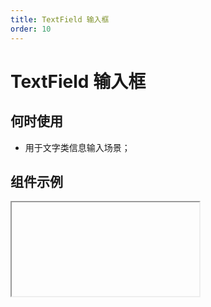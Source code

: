 ```yaml
---
title: TextField 输入框
order: 10
---
```


# TextField 输入框

## 何时使用

- 用于文字类信息输入场景；

## 组件示例


<Iframe url="https://www.aliwork.com/developer/text-field-v2?isRenderNav=false" />

## 组件属性


<AttrTable
  category="form"
  dataSource={[
    {
      code: "value",
      type: "number | string",
      default: "-",
      desc: "设置输入框默认值",
    },
    {
      code: "placeholder",
      type: "string",
      default: `'请选择'`,
      desc: "占位提示",
    },
    {
      code: "htmlType",
      type: `'input' | 'textarea' | 'password'`,
      default: "input",
      desc: '设置输入框的类型',
    },
    {
      code:"validationType",
      type:` 'text' | 'mobile' | 'email' | 'url' | 'chineseID' | 'password'`,
      default: "-",
      desc: '设置输入框的格式',
    },
    {
      code: "state",
      type: `'error' | 'loading' | 'success' | "" `,
      default: `""`,
      desc: '设置输入框state状态',
    },
    {
      code: "hasLimitHint",
      type: "boolean",
      default: "false",
      desc: "是否开启计数器",
    },
    {
      code: "hasClear",
      type: "boolean",
      default: "true",
      desc: "是否显示清除按钮",
    },
    {
      code: "trim",
      type: "boolean",
      default: "false",
      desc: "是否自动去除头尾空字符",
    },
    {
      code: "scanCode",
      type: "array",
      default: `~~~json
[
    {
        "title": "启用",
        "name": "enabled",
        "initialValue": false,
        "display": "inline",
        "setter": {
            "key": null,
            "ref": null,
            "props": {},
            "_owner": null
        }
    },
    {
        "title": "扫码类型",
        "name": "type",
        "initialValue": "all",
        "display": "inline",
        "setter": {
            "key": null,
            "ref": null,
            "props": {
                "options": [
                    {
                        "title": "全部",
                        "value": "all"
                    },
                    {
                        "title": "仅条形码",
                        "value": "barCode"
                    },
                    {
                        "title": "仅二维码",
                        "value": "qrCode"
                    }
                ],
                "placeholder": "请选择"
            },
            "_owner": null
        }
    },
    {
        "title": {
            "type": "span",
            "key": null,
            "ref": null,
            "props": {
                "style": {
                    "color": "var(--color-text)"
                },
                "children": [
                    "允许修改",
                    {
                        "type": "br",
                        "key": null,
                        "ref": null,
                        "props": {},
                        "_owner": null
                    },
                    "扫码结果"
                ]
            },
            "_owner": null
        },
        "name": "editable",
        "initialValue": true,
        "display": "inline",
        "setter": {
            "key": null,
            "ref": null,
            "props": {},
            "_owner": null
        }
    }
]      
    `,
    desc: "设置输入框的扫码模式",
    },
    {
      code: "autoFocus",
      type: "boolean",
      default: "false",
      desc: "是否开启自动聚焦",
    },
    {
      code: "addonBefore",
      type: "string",
      default: `-`,
      desc: "输入框前附加内容",
    },
    {
      code: "addonAfter",
      type: "string",
      default: `-`,
      desc: "输入框后附加内容",
    },
    {
      code: "onChange",
      type: "({ value: string }) => void",
      default: "",
      desc: "输入框组件值发生改变时触发的事件",
    },
    {
      code: "onFocus",
      type: "() => void",
      default: "",
      desc: "输入框获取焦点时触发的事件",
    },
     {
      code: "onBlur",
      type: "() => void",
      default: "",
      desc: "输入框失去焦点触发的事件",
    },
     {
      code: "onPaste",
      type: "(e: event) => void",
      default: "",
      desc: "输入框粘贴时触发的事件",
    },
     {
      code: "onKeyDown",
      type: "() => void",
      default: "",
      desc: "输入框键盘按下时触发的事件",
    },
      {
      code: "onPressEnter",
      type: "() => void",
      default: "",
      desc: "输入框按下回车键时触发的事件",
    },
     {
      code: "onScanCodeSuccess",
      type: "(text: string) => void",
      default: "",
      desc: "输入框扫码成功后触发的事件",
    },
    { 
      code: "onScanCodeSuccess",
      type: "(errorMsg: string) => void",
      default: "",
      desc: "输入框扫码失败后触发的事件",
    },
    {
      code: "maxLength",
      type:"number",
      default: "200",
      desc: "设置字数上限"
    }
  ]}
/>

